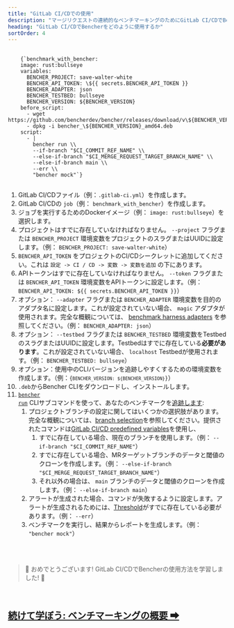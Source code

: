 ```yaml
---
title: "GitLab CI/CDでの使用"
description: "マージリクエストの連続的なベンチマーキングのためにGitLab CI/CDでBencherを使用する"
heading: "GitLab CI/CDでBencherをどのように使用するか"
sortOrder: 4
---
```



<pre>
  <code>
    {`benchmark_with_bencher:
    image: rust:bullseye
    variables:
      BENCHER_PROJECT: save-walter-white
      BENCHER_API_TOKEN: \${{ secrets.BENCHER_API_TOKEN }}
      BENCHER_ADAPTER: json
      BENCHER_TESTBED: bullseye
      BENCHER_VERSION: ${BENCHER_VERSION}
    before_script:
      - wget https://github.com/bencherdev/bencher/releases/download/v\${BENCHER_VERSION}/bencher_\${BENCHER_VERSION}_amd64.deb
      - dpkg -i bencher_\${BENCHER_VERSION}_amd64.deb
    script:
      - |
        bencher run \\
        --if-branch "$CI_COMMIT_REF_NAME" \\
        --else-if-branch "$CI_MERGE_REQUEST_TARGET_BRANCH_NAME" \\
        --else-if-branch main \\
        --err \\
        "bencher mock"`}
  </code>
</pre>

1. GitLab CI/CDファイル（例：`.gitlab-ci.yml`）を作成します。
1. GitLab CI/CDの `job`（例： `benchmark_with_bencher`）を作成します。
1. ジョブを実行するためのDockerイメージ（例： `image: rust:bullseye`）を選択します。
1. プロジェクトはすでに存在していなければなりません。 `--project` フラグまたは `BENCHER_PROJECT` 環境変数をプロジェクトのスラグまたはUUIDに設定します。（例： `BENCHER_PROJECT: save-walter-white`）
1. `BENCHER_API_TOKEN` をプロジェクトのCI/CDシークレットに追加してください。これは `設定 -> CI / CD -> 変数 -> 変数を追加` の下にあります。
1. APIトークンはすでに存在していなければなりません。 `--token` フラグまたは `BENCHER_API_TOKEN` 環境変数をAPIトークンに設定します。（例： `BENCHER_API_TOKEN: ${{ secrets.BENCHER_API_TOKEN }}`）
1. オプション： `--adapter` フラグまたは `BENCHER_ADAPTER` 環境変数を目的のアダプタ名に設定します。これが設定されていない場合、 `magic` アダプタが使用されます。完全な概観については、 [benchmark harness adapters](/docs/ja/explanation/adapters/) を参照してください。（例： `BENCHER_ADAPTER: json`）
1. オプション： `--testbed` フラグまたは `BENCHER_TESTBED` 環境変数をTestbedのスラグまたはUUIDに設定します。Testbedはすでに存在している**必要があります**。これが設定されていない場合、 `localhost` Testbedが使用されます。（例： `BENCHER_TESTBED: bullseye`）
1. オプション：使用中のCLIバージョンを追跡しやすくするための環境変数を作成します。（例：<code>{`BENCHER_VERSION: ${BENCHER_VERSION}`}</code>）
1. `.deb`からBencher CLIをダウンロードし、インストールします。
1. <code><a href="/docs/ja/explanation/bencher-run">bencher run</a></code> CLIサブコマンドを使って、あなたのベンチマークを[追跡します](/docs/ja/how-to/track-benchmarks/):
    1. プロジェクトブランチの設定に関してはいくつかの選択肢があります。完全な概観については、[branch selection](/docs/ja/explanation/branch-selection/)を参照してください。提供されたコマンドは[GitLab CI/CD predefined variables](https://docs.gitlab.com/ee/ci/variables/predefined_variables.html)を使用し、
        1. すでに存在している場合、現在のブランチを使用します。（例： `--if-branch "$CI_COMMIT_REF_NAME"`）
        1. すでに存在している場合、MRターゲットブランチのデータと閾値のクローンを作成します。（例： `--else-if-branch  "$CI_MERGE_REQUEST_TARGET_BRANCH_NAME"`）
        1. それ以外の場合は、 `main` ブランチのデータと閾値のクローンを作成します。（例： `--else-if-branch main`）
    1. アラートが生成された場合、コマンドが失敗するように設定します。アラートが生成されるためには、[Threshold](/docs/ja/explanation/thresholds/)がすでに存在している必要があります。（例： `--err`）
    1. ベンチマークを実行し、結果からレポートを生成します。（例： `"bencher mock"`）

<br/>
<br/>

> 🐰 おめでとうございます! GitLab CI/CDでBencherの使用方法を学習しました! 🎉

<br/>

<h2><a href="/docs/ja/explanation/benchmarking">続けて学ぼう: ベンチマーキングの概要 ➡</a></h2>
